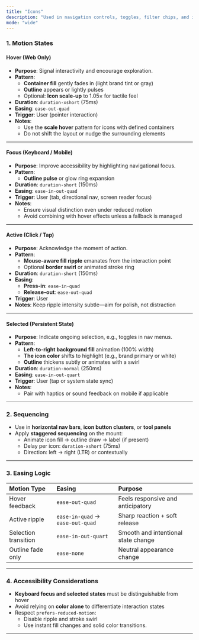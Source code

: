 ```yaml
---
title: "Icons"
description: "Used in navigation controls, toggles, filter chips, and interactive widgets. Combines icon motion with background fill and outline feedback for clarity and expressiveness."
mode: "wide"
---
```


### 1. Motion States

#### **Hover (Web Only)**

- **Purpose**: Signal interactivity and encourage exploration.
- **Pattern**:
  - **Container fill** gently fades in (light brand tint or gray)
  - **Outline** appears or lightly pulses
  - Optional: **Icon scale-up** to 1.05× for tactile feel
- **Duration**: `duration-xshort` (75ms)
- **Easing**: `ease-out-quad`
- **Trigger**: User (pointer interaction)
- **Notes**:
  - Use the **scale hover** pattern for icons with defined containers
  - Do not shift the layout or nudge the surrounding elements

---

#### **Focus (Keyboard / Mobile)**

- **Purpose**: Improve accessibility by highlighting navigational focus.
- **Pattern**:
  - **Outline pulse** or glow ring expansion
- **Duration**: `duration-short` (150ms)
- **Easing**: `ease-in-out-quad`
- **Trigger**: User (tab, directional nav, screen reader focus)
- **Notes**:
  - Ensure visual distinction even under reduced motion
  - Avoid combining with hover effects unless a fallback is managed

---

#### **Active (Click / Tap)**

- **Purpose**: Acknowledge the moment of action.
- **Pattern**:
  - **Mouse-aware fill ripple** emanates from the interaction point
  - Optional **border swirl** or animated stroke ring
- **Duration**: `duration-short` (150ms)
- **Easing**:
  - **Press-in**: `ease-in-quad`
  - **Release-out**: `ease-out-quad`
- **Trigger**: User
- **Notes**: Keep ripple intensity subtle—aim for polish, not distraction

---

#### **Selected (Persistent State)**

- **Purpose**: Indicate ongoing selection, e.g., toggles in nav menus.
- **Pattern**:
  - **Left-to-right background fill** animation (100% width)
  - **The icon color** shifts to highlight (e.g., brand primary or white)
  - **Outline** thickens subtly or animates with a swirl
- **Duration**: `duration-normal` (250ms)
- **Easing**: `ease-in-out-quart`
- **Trigger**: User (tap or system state sync)
- **Notes**:
  - Pair with haptics or sound feedback on mobile if applicable

---

### 2. Sequencing

- Use in **horizontal nav bars**, **icon button clusters**, or **tool panels**
- Apply **staggered sequencing** on the mount:
  - Animate icon fill → outline draw → label (if present)
  - Delay per icon: `duration-xshort` (75ms)
  - Direction: left → right (LTR) or contextually

---

### 3. Easing Logic

| **Motion Type**      | **Easing**                       | **Purpose**                         |
| :------------------- | :------------------------------- | :---------------------------------- |
| Hover feedback       | `ease-out-quad`                  | Feels responsive and anticipatory   |
| Active ripple        | `ease-in-quad` → `ease-out-quad` | Sharp reaction \+ soft release      |
| Selection transition | `ease-in-out-quart`              | Smooth and intentional state change |
| Outline fade only    | `ease-none`                      | Neutral appearance change           |

---

### 4. Accessibility Considerations

- **Keyboard focus and selected states** must be distinguishable from hover
- Avoid relying on **color alone** to differentiate interaction states
- Respect `prefers-reduced-motion`:
  - Disable ripple and stroke swirl
  - Use instant fill changes and solid color transitions.

---